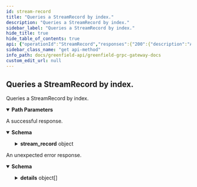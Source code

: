 ```yaml
---
id: stream-record
title: "Queries a StreamRecord by index."
description: "Queries a StreamRecord by index."
sidebar_label: "Queries a StreamRecord by index."
hide_title: true
hide_table_of_contents: true
api: {"operationId":"StreamRecord","responses":{"200":{"description":"A successful response.","content":{"*/*":{"schema":{"type":"object","properties":{"stream_record":{"type":"object","properties":{"account":{"type":"string","title":"account address"},"crud_timestamp":{"type":"string","format":"int64","title":"latest update timestamp of the stream record"},"netflow_rate":{"type":"string","description":"The per-second rate that an account's balance is changing.\nIt is the sum of the account's inbound and outbound flow rates."},"static_balance":{"type":"string","description":"The balance of the stream account at the latest CRUD timestamp."},"buffer_balance":{"type":"string","title":"reserved balance of the stream account\nIf the netflow rate is negative, the reserved balance is `netflow_rate * reserve_time`"},"lock_balance":{"type":"string","title":"the locked balance of the stream account after it puts a new object and before the object is sealed"},"status":{"title":"the status of the stream account","type":"string","enum":["STREAM_ACCOUNT_STATUS_ACTIVE","STREAM_ACCOUNT_STATUS_FROZEN"],"default":"STREAM_ACCOUNT_STATUS_ACTIVE","description":"- STREAM_ACCOUNT_STATUS_ACTIVE: STREAM_ACCOUNT_STATUS_ACTIVE defines the active status of a stream account.\n - STREAM_ACCOUNT_STATUS_FROZEN: STREAM_ACCOUNT_STATUS_FROZEN defines the frozen status of a stream account.\nA frozen stream account cannot be used as payment address for buckets.\nIt can be unfrozen by depositing more BNB to the stream account."},"settle_timestamp":{"type":"string","format":"int64","title":"the unix timestamp when the stream account will be settled"},"out_flows":{"type":"array","items":{"type":"object","properties":{"to_address":{"type":"string","title":"stream account address who receives the flow, usually SP(service provider)"},"rate":{"type":"string","title":"flow rate"}},"title":"OutFlow defines the accumulative outflow stream rate in BNB\nfrom a stream account to a Storage Provider"},"title":"the accumulated outflow rates of the stream account"}},"title":"Stream Payment Record of a stream account"}}}}}},"default":{"description":"An unexpected error response.","content":{"*/*":{"schema":{"type":"object","properties":{"error":{"type":"string"},"code":{"type":"integer","format":"int32"},"message":{"type":"string"},"details":{"type":"array","items":{"type":"object","properties":{"type_url":{"type":"string"},"value":{"type":"string","format":"byte"}}}}}}}}}},"parameters":[{"name":"account","in":"path","required":true,"schema":{"type":"string"}}],"tags":["Query"],"description":"Queries a StreamRecord by index.","method":"get","path":"/greenfield/payment/stream_record/{account}","info":{"title":"Greenfield - gRPC Gateway docs","description":"A REST interface for state queries","version":"1.0.0"},"postman":{"name":"Queries a StreamRecord by index.","description":{"type":"text/plain"},"url":{"path":["greenfield","payment","stream_record",":account"],"host":["{{baseUrl}}"],"query":[],"variable":[{"disabled":false,"description":{"content":"(Required) ","type":"text/plain"},"type":"any","value":"","key":"account"}]},"header":[{"key":"Accept","value":"*/*"}],"method":"GET"}}
sidebar_class_name: "get api-method"
info_path: docs/greenfield-api/greenfield-grpc-gateway-docs
custom_edit_url: null
---
```



## Queries a StreamRecord by index.



Queries a StreamRecord by index.

<details style={{"marginBottom":"1rem"}} data-collapsed={false} open={true}><summary style={{}}><strong>Path Parameters</strong></summary><div><ul><ParamsItem className={"paramsItem"} param={{"name":"account","in":"path","required":true,"schema":{"type":"string"}}}></ParamsItem></ul></div></details><div><ApiTabs><TabItem label={"200"} value={"200"}><div>

A successful response.

</div><div><MimeTabs schemaType={"response"}><TabItem label={"*/*"} value={"*/*"}><SchemaTabs><TabItem label={"Schema"} value={"Schema"}><details style={{}} data-collapsed={false} open={true}><summary style={{"textAlign":"left"}}><strong>Schema</strong></summary><div style={{"textAlign":"left","marginLeft":"1rem"}}></div><ul style={{"marginLeft":"1rem"}}><SchemaItem collapsible={true} className={"schemaItem"}><details style={{}}><summary style={{}}><strong>stream_record</strong><span style={{"opacity":"0.6"}}> object</span></summary><div style={{"marginLeft":"1rem"}}><SchemaItem collapsible={false} name={"account"} required={false} schemaName={"account address"} qualifierMessage={undefined} schema={{"type":"string","title":"account address"}}></SchemaItem><SchemaItem collapsible={false} name={"crud_timestamp"} required={false} schemaName={"int64"} qualifierMessage={undefined} schema={{"type":"string","format":"int64","title":"latest update timestamp of the stream record"}}></SchemaItem><SchemaItem collapsible={false} name={"netflow_rate"} required={false} schemaName={"string"} qualifierMessage={undefined} schema={{"type":"string","description":"The per-second rate that an account's balance is changing.\nIt is the sum of the account's inbound and outbound flow rates."}}></SchemaItem><SchemaItem collapsible={false} name={"static_balance"} required={false} schemaName={"string"} qualifierMessage={undefined} schema={{"type":"string","description":"The balance of the stream account at the latest CRUD timestamp."}}></SchemaItem><SchemaItem collapsible={false} name={"buffer_balance"} required={false} schemaName={"reserved balance of the stream account\nIf the netflow rate is negative, the reserved balance is `netflow_rate * reserve_time`"} qualifierMessage={undefined} schema={{"type":"string","title":"reserved balance of the stream account\nIf the netflow rate is negative, the reserved balance is `netflow_rate * reserve_time`"}}></SchemaItem><SchemaItem collapsible={false} name={"lock_balance"} required={false} schemaName={"the locked balance of the stream account after it puts a new object and before the object is sealed"} qualifierMessage={undefined} schema={{"type":"string","title":"the locked balance of the stream account after it puts a new object and before the object is sealed"}}></SchemaItem><SchemaItem collapsible={false} name={"status"} required={false} schemaName={"the status of the stream account"} qualifierMessage={"**Possible values:** [`STREAM_ACCOUNT_STATUS_ACTIVE`, `STREAM_ACCOUNT_STATUS_FROZEN`]"} schema={{"title":"the status of the stream account","type":"string","enum":["STREAM_ACCOUNT_STATUS_ACTIVE","STREAM_ACCOUNT_STATUS_FROZEN"],"default":"STREAM_ACCOUNT_STATUS_ACTIVE","description":"- STREAM_ACCOUNT_STATUS_ACTIVE: STREAM_ACCOUNT_STATUS_ACTIVE defines the active status of a stream account.\n - STREAM_ACCOUNT_STATUS_FROZEN: STREAM_ACCOUNT_STATUS_FROZEN defines the frozen status of a stream account.\nA frozen stream account cannot be used as payment address for buckets.\nIt can be unfrozen by depositing more BNB to the stream account."}}></SchemaItem><SchemaItem collapsible={false} name={"settle_timestamp"} required={false} schemaName={"int64"} qualifierMessage={undefined} schema={{"type":"string","format":"int64","title":"the unix timestamp when the stream account will be settled"}}></SchemaItem><SchemaItem collapsible={true} className={"schemaItem"}><details style={{}}><summary style={{}}><strong>out_flows</strong><span style={{"opacity":"0.6"}}> object[]</span></summary><div style={{"marginLeft":"1rem"}}><li><div style={{"fontSize":"var(--ifm-code-font-size)","opacity":"0.6","marginLeft":"-.5rem","paddingBottom":".5rem"}}>Array [</div></li><SchemaItem collapsible={false} name={"to_address"} required={false} schemaName={"stream account address who receives the flow, usually SP(service provider)"} qualifierMessage={undefined} schema={{"type":"string","title":"stream account address who receives the flow, usually SP(service provider)"}}></SchemaItem><SchemaItem collapsible={false} name={"rate"} required={false} schemaName={"flow rate"} qualifierMessage={undefined} schema={{"type":"string","title":"flow rate"}}></SchemaItem><li><div style={{"fontSize":"var(--ifm-code-font-size)","opacity":"0.6","marginLeft":"-.5rem"}}>]</div></li></div></details></SchemaItem></div></details></SchemaItem></ul></details></TabItem><TabItem label={"Example (from schema)"} value={"Example (from schema)"}><ResponseSamples responseExample={"{\n  \"stream_record\": {\n    \"account\": \"string\",\n    \"crud_timestamp\": \"string\",\n    \"netflow_rate\": \"string\",\n    \"static_balance\": \"string\",\n    \"buffer_balance\": \"string\",\n    \"lock_balance\": \"string\",\n    \"status\": \"STREAM_ACCOUNT_STATUS_ACTIVE\",\n    \"settle_timestamp\": \"string\",\n    \"out_flows\": [\n      {\n        \"to_address\": \"string\",\n        \"rate\": \"string\"\n      }\n    ]\n  }\n}"} language={"json"}></ResponseSamples></TabItem></SchemaTabs></TabItem></MimeTabs></div></TabItem><TabItem label={"default"} value={"default"}><div>

An unexpected error response.

</div><div><MimeTabs schemaType={"response"}><TabItem label={"*/*"} value={"*/*"}><SchemaTabs><TabItem label={"Schema"} value={"Schema"}><details style={{}} data-collapsed={false} open={true}><summary style={{"textAlign":"left"}}><strong>Schema</strong></summary><div style={{"textAlign":"left","marginLeft":"1rem"}}></div><ul style={{"marginLeft":"1rem"}}><SchemaItem collapsible={false} name={"error"} required={false} schemaName={"string"} qualifierMessage={undefined} schema={{"type":"string"}}></SchemaItem><SchemaItem collapsible={false} name={"code"} required={false} schemaName={"int32"} qualifierMessage={undefined} schema={{"type":"integer","format":"int32"}}></SchemaItem><SchemaItem collapsible={false} name={"message"} required={false} schemaName={"string"} qualifierMessage={undefined} schema={{"type":"string"}}></SchemaItem><SchemaItem collapsible={true} className={"schemaItem"}><details style={{}}><summary style={{}}><strong>details</strong><span style={{"opacity":"0.6"}}> object[]</span></summary><div style={{"marginLeft":"1rem"}}><li><div style={{"fontSize":"var(--ifm-code-font-size)","opacity":"0.6","marginLeft":"-.5rem","paddingBottom":".5rem"}}>Array [</div></li><SchemaItem collapsible={false} name={"type_url"} required={false} schemaName={"string"} qualifierMessage={undefined} schema={{"type":"string"}}></SchemaItem><SchemaItem collapsible={false} name={"value"} required={false} schemaName={"byte"} qualifierMessage={undefined} schema={{"type":"string","format":"byte"}}></SchemaItem><li><div style={{"fontSize":"var(--ifm-code-font-size)","opacity":"0.6","marginLeft":"-.5rem"}}>]</div></li></div></details></SchemaItem></ul></details></TabItem><TabItem label={"Example (from schema)"} value={"Example (from schema)"}><ResponseSamples responseExample={"{\n  \"error\": \"string\",\n  \"code\": 0,\n  \"message\": \"string\",\n  \"details\": [\n    {\n      \"type_url\": \"string\",\n      \"value\": \"string\"\n    }\n  ]\n}"} language={"json"}></ResponseSamples></TabItem></SchemaTabs></TabItem></MimeTabs></div></TabItem></ApiTabs></div>
      